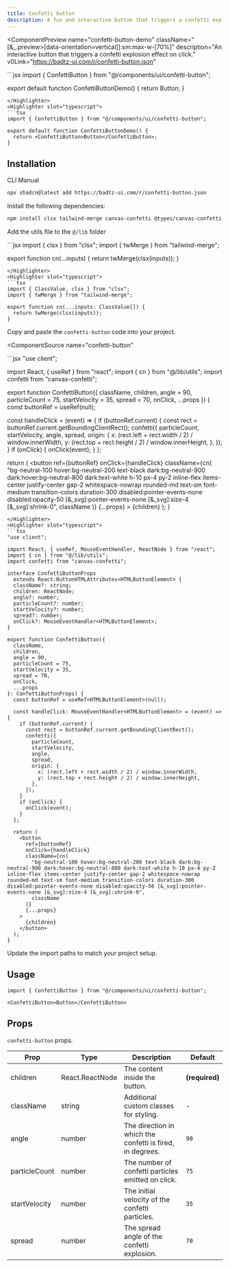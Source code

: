 ```yaml
---
title: Confetti button
description: A fun and interactive button that triggers a confetti explosion effect on click.
---
```


<ComponentPreview
  name="confetti-button-demo"
  className="[&_.preview>[data-orientation=vertical]]:sm:max-w-[70%]"
  description="An interactive button that triggers a confetti explosion effect on click."
  v0Link="https://badtz-ui.com/r/confetti-button.json"
>
<Highlighter slot="javascript">
```jsx
import { ConfettiButton } from "@/components/ui/confetti-button";

export default function ConfettiButtonDemo() {
  return <ConfettiButton>Button</ConfettiButton>;
}
```
</Highlighter>
<Highlighter slot="typescript">
```tsx
import { ConfettiButton } from "@/components/ui/confetti-button";

export default function ConfettiButtonDemo() {
  return <ConfettiButton>Button</ConfettiButton>;
}
```
</Highlighter>
</ComponentPreview>

## Installation

<Tabs defaultValue="cli">

<TabsList>
  <TabsTrigger value="cli">CLI</TabsTrigger>
  <TabsTrigger value="manual">Manual</TabsTrigger>
</TabsList>

<TabsContent value="cli">

```bash
npx shadcn@latest add https://badtz-ui.com/r/confetti-button.json
```

</TabsContent>

<TabsContent value="manual">

<Steps>

<Step>Install the following dependencies:</Step>

```bash
npm install clsx tailwind-merge canvas-confetti @types/canvas-confetti
```

<Step>Add the utils file to the `@/lib` folder</Step>

<UtilsSource>
<Highlighter slot="javascript">
```jsx
import { clsx } from "clsx";
import { twMerge } from "tailwind-merge";

export function cn(...inputs) {
  return twMerge(clsx(inputs));
}
```
</Highlighter>
<Highlighter slot="typescript">
```tsx
import { ClassValue, clsx } from "clsx";
import { twMerge } from "tailwind-merge";

export function cn(...inputs: ClassValue[]) {
  return twMerge(clsx(inputs));
}
```
</Highlighter>
</UtilsSource>

<Step>Copy and paste the `confetti-button` code into your project.</Step>

<ComponentSource
  name="confetti-button"
>
<Highlighter slot="javascript">
```jsx
"use client";

import React, { useRef } from "react";
import { cn } from "@/lib/utils";
import confetti from "canvas-confetti";

export function ConfettiButton({
  className,
  children,
  angle = 90,
  particleCount = 75,
  startVelocity = 35,
  spread = 70,
  onClick,
  ...props
}) {
  const buttonRef = useRef(null);

  const handleClick = (event) => {
    if (buttonRef.current) {
      const rect = buttonRef.current.getBoundingClientRect();
      confetti({
        particleCount,
        startVelocity,
        angle,
        spread,
        origin: {
          x: (rect.left + rect.width / 2) / window.innerWidth,
          y: (rect.top + rect.height / 2) / window.innerHeight,
        },
      });
    }
    if (onClick) {
      onClick(event);
    }
  };

  return (
    <button
      ref={buttonRef}
      onClick={handleClick}
      className={cn(
        "bg-neutral-100 hover:bg-neutral-200 text-black dark:bg-neutral-900 dark:hover:bg-neutral-800 dark:text-white h-10 px-4 py-2 inline-flex items-center justify-center gap-2 whitespace-nowrap rounded-md text-sm font-medium transition-colors duration-300 disabled:pointer-events-none disabled:opacity-50 [&_svg]:pointer-events-none [&_svg]:size-4 [&_svg]:shrink-0",
        className
      )}
      {...props}
    >
      {children}
    </button>
  );
}

```
</Highlighter>
<Highlighter slot="typescript">
```tsx
"use client";

import React, { useRef, MouseEventHandler, ReactNode } from "react";
import { cn } from "@/lib/utils";
import confetti from "canvas-confetti";

interface ConfettiButtonProps
  extends React.ButtonHTMLAttributes<HTMLButtonElement> {
  className?: string;
  children: ReactNode;
  angle?: number;
  particleCount?: number;
  startVelocity?: number;
  spread?: number;
  onClick?: MouseEventHandler<HTMLButtonElement>;
}

export function ConfettiButton({
  className,
  children,
  angle = 90,
  particleCount = 75,
  startVelocity = 35,
  spread = 70,
  onClick,
  ...props
}: ConfettiButtonProps) {
  const buttonRef = useRef<HTMLButtonElement>(null);

  const handleClick: MouseEventHandler<HTMLButtonElement> = (event) => {
    if (buttonRef.current) {
      const rect = buttonRef.current.getBoundingClientRect();
      confetti({
        particleCount,
        startVelocity,
        angle,
        spread,
        origin: {
          x: (rect.left + rect.width / 2) / window.innerWidth,
          y: (rect.top + rect.height / 2) / window.innerHeight,
        },
      });
    }
    if (onClick) {
      onClick(event);
    }
  };

  return (
    <button
      ref={buttonRef}
      onClick={handleClick}
      className={cn(
        "bg-neutral-100 hover:bg-neutral-200 text-black dark:bg-neutral-900 dark:hover:bg-neutral-800 dark:text-white h-10 px-4 py-2 inline-flex items-center justify-center gap-2 whitespace-nowrap rounded-md text-sm font-medium transition-colors duration-300 disabled:pointer-events-none disabled:opacity-50 [&_svg]:pointer-events-none [&_svg]:size-4 [&_svg]:shrink-0",
        className
      )}
      {...props}
    >
      {children}
    </button>
  );
}
```

</Highlighter>
</ComponentSource>

<Step>Update the import paths to match your project setup.</Step>

</Steps>

</TabsContent>

</Tabs>

## Usage

```tsx
import { ConfettiButton } from "@/components/ui/confetti-button";
```

```tsx
<ConfettiButton>Button</ConfettiButton>
```

## Props

`confetti-button` props.

| Prop          | Type            | Description                                               | Default        |
| ------------- | --------------- | --------------------------------------------------------- | -------------- |
| children      | React.ReactNode | The content inside the button.                            | **(required)** |
| className     | string          | Additional custom classes for styling.                    | -              |
| angle         | number          | The direction in which the confetti is fired, in degrees. | `90`           |
| particleCount | number          | The number of confetti particles emitted on click.        | `75`           |
| startVelocity | number          | The initial velocity of the confetti particles.           | `35`           |
| spread        | number          | The spread angle of the confetti explosion.               | `70`           |
